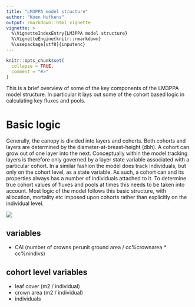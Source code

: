 ```yaml
---
title: "LM3PPA model structure"
author: "Koen Hufkens"
output: rmarkdown::html_vignette
vignette: >
  %\VignetteIndexEntry{LM3PPA model structure}
  %\VignetteEngine{knitr::rmarkdown}
  %\usepackage[utf8]{inputenc}
---
```


```r
knitr::opts_chunk$set(
  collapse = TRUE,
  comment = "#>"
)
```

This is a brief overview of some of the key components of the LM3PPA model structure. In particular it lays out some of the cohort based logic in calculating key fluxes and pools.

# Basic logic

Generally, the canopy is divided into layers and cohorts. Both cohorts and layers are determined by the diameter-at-breast-height (dbh). A cohort can grow out of one layer into the next. Conceptually within the model tracking layers is therefore only governed by a layer state variable associated with a particular cohort. In a similar fashion the model does track individuals, but only on the cohort level, as a state variable. As such, a cohort can and its properties always has a number of individuals attached to it. To determine true cohort values of fluxes and pools at times this needs to be taken into account. Most logic of the model follows this basic structure, with allocation, mortality etc imposed upon cohorts rather than explicitly on the individual level.

![](https://raw.githubusercontent.com/bluegreen-labs/rsofun/master/docs/canopy_diagram.png)

## variables

- CAI (number of crowns perunit ground area / cc%crownarea * cc%nindivs)

## cohort level variables

- leaf cover (m2 / individual)
- crown area (m2 / individual)
- individuals